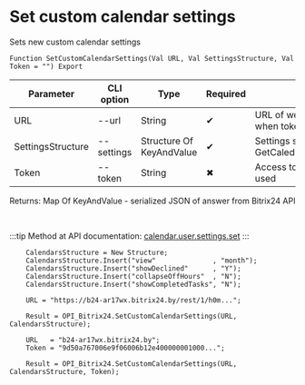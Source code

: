 ﻿---
sidebar_position: 7
---


# Set custom calendar settings
 Sets new custom calendar settings



`Function SetCustomCalendarSettings(Val URL, Val SettingsStructure, Val Token = "") Export`

  | Parameter | CLI option | Type | Required | Description |
  |-|-|-|-|-|
  | URL | --url | String | &#x2714; | URL of webhook or a Bitrix24 domain, when token used |
  | SettingsStructure | --settings | Structure Of KeyAndValue | &#x2714; | Settings structure (see GetCalednarCustomSettingsStructure) |
  | Token | --token | String | &#x2716; | Access token, when app auth method used |

  
  Returns:  Map Of KeyAndValue - serialized JSON of answer from Bitrix24 API

<br/>

:::tip
Method at API documentation: [calendar.user.settings.set](https://apidocs.bitrix24.ru/api-reference/calendar/calendar-user-settings-set.html)
:::
<br/>



```bsl title="1C:Enterprise/OneScript code example"
    CalendarsStructure = New Structure;
    CalendarsStructure.Insert("view"              , "month");
    CalendarsStructure.Insert("showDeclined"      , "Y");
    CalendarsStructure.Insert("collapseOffHours"  , "N");
    CalendarsStructure.Insert("showCompletedTasks", "N");

    URL = "https://b24-ar17wx.bitrix24.by/rest/1/h0m...";

    Result = OPI_Bitrix24.SetCustomCalendarSettings(URL, CalendarsStructure);

    URL   = "b24-ar17wx.bitrix24.by";
    Token = "9d50a767006e9f06006b12e400000001000...";

    Result = OPI_Bitrix24.SetCustomCalendarSettings(URL, CalendarsStructure, Token);
```
 




